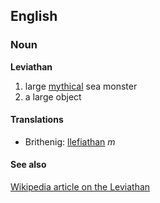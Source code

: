 ==English==
===Noun===
'''Leviathan'''
#large [[mythical]] sea monster
#a large object
====Translations====
*Brithenig: [[llefiathan]] ''m''
====See also====
[[en:Leviathan|Wikipedia article on the Leviathan]]